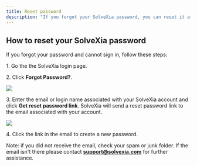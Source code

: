 ---
title: Reset password
description: "If you forgot your SolveXia password, you can reset it at any time by following the instructions below."
---

## How to reset your SolveXia password

If you forgot your password and cannot sign in, follow these steps:

1\. Go the the SolveXia login page.

2\. Click **Forgot Password?**.

<Frame>
  <img src="https://help.solvexia.com/hc/article_attachments/11028034174479"/>
</Frame>

3\. Enter the email or login name associated with your SolveXia account and click **Get reset password link**. SolveXia will send a reset password link to the email associated with your account.

<Frame>
  <img src="https://help.solvexia.com/hc/article_attachments/11028034174735"/>
</Frame>

4\. Click the link in the email to create a new password.

Note: if you did not receive the email, check your spam or junk folder.
If the email isn't there please contact **[support@solvexia.com](mailto:support@solvexia.com)** for further assistance.
